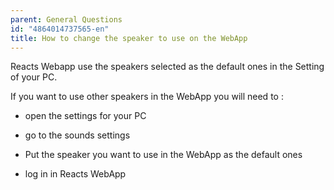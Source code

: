 ```yaml
---
parent: General Questions
id: "4864014737565-en"
title: How to change the speaker to use on the WebApp
---
```

Reacts Webapp use the speakers selected as the default ones in the Setting of your PC.

If you want to use other speakers in the WebApp you will need to :

- open the settings for your PC
- go to the sounds settings

- Put the speaker you want to use in the WebApp as the default ones

- log in in Reacts WebApp


